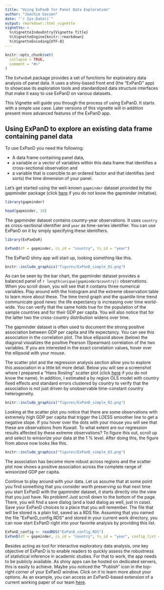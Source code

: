 ```yaml
---
title: "Using ExPanD for Panel Data Exploration"
author: "Joachim Gassen"
date: "`r Sys.Date()`"
output: rmarkdown::html_vignette
vignette: >
  %\VignetteIndexEntry{Vignette Title}
  %\VignetteEngine{knitr::rmarkdown}
  %\VignetteEncoding{UTF-8}
---
```


```r
knitr::opts_chunk$set(
  collapse = TRUE,
  comment = "#>"
)
```

The `ExPanDaR` package provides a set of functions for exploratory data analysis 
of panel data. It uses a shiny-based front end (the "ExPanD" app) to showcase its 
exploration tools and standardized data structure interfaces that make it easy 
to use ExPanD on various datasets.

This Vignette will guide you through the process of using ExPanD. It starts with a simple use case. Later versions of this vignette will in addition present more advanced features of the ExPanD app.

## Using ExPanD to explore an existing data frame containing panel data

To use ExPanD you need the following:

- A data frame containing panel data,
- a variable or a vector of variables within this data frame that identifies a cross-sectional observation and
- a variable that is coercible to an ordered factor and that identifies (and sorts) the time dimension of your panel.

Let's get started using the well-known `gapminder` dataset provided by the gapminder package (click [here](https://www.gapminder.org) if you do not know the gapminder imitative).

``` r
library(gapminder)

head(gapminder, 10)
```

The gapminder dataset contains country-year observations. It uses `country` as 
cross-sectional identifier and `year` as time-series identifier. You can use ExPanD 
on it by simply specifying these identifiers.

``` r
library(ExPanDaR)

ExPanD(df = gapminder, cs_id = "country", ts_id = "year")
```

The ExPanD shiny app will start up, looking something like this.

```r
knitr::include_graphics("figures/ExPanD_simple_01.png")
```

As can be seen by the bar chart, the gapminder dataset provides a balanced panel of `r length(unique(gapminder$country))` observations. When you scroll down, you will see
that it contains three numerical variables. Play around with the histogram and the extreme observation table to learn more about these. The time trend graph and the quantile time trend communicate good news: the life expectancy is increasing over time world-wide. You can verify that the same holds true for the population of the sample countries and for their GDP per capita. You will also notice that for the latter two the cross-country distribution widens over time.

The gapminder dataset is often used to document the strong positive association between GDP per capita and life expectancy. You can see this association in the correlation plot. The blue ellipsoid above (below) the diagonal visualizes the positive Pearson (Spearman) correlation of the two variables. If you are interested in the exact correlation values, hover over the ellipsoid with your mouse.

The scatter plot and the regression analysis section allow you to explore this association in a little bit more detail. Below you will see a screenshot where I prepared a "Hans Rosling" scatter plot (click [here](https://www.ted.com/talks/hans_rosling_shows_the_best_stats_you_ve_ever_seen) if you do not know the name). In addition, I estimated a by region OLS model with country fixed effects and standard errors clustered by country to verify that the association is not just driven by unobservable time-constant country heterogeneity.

```r
knitr::include_graphics("figures/ExPanD_simple_02.png")
```

Looking at the scatter plot you notice that there are some observations with extremely high GDP per capita that trigger the LOESS smoother line to get a negative slope. If you hover over the dots with your mouse you will see that these are observations from Kuwait. To what extent are our regression results affected by these extreme observations? To figure this out, scroll up and select to winsorize your data at the 1 % level. After doing this, the figure from above now looks like this.

```r
knitr::include_graphics("figures/ExPanD_simple_03.png")
```

The association has become more robust across regions and the scatter plot now shows a positive association across the complete range of winsorized GDP per capita.

Continue to play around with your data. Let us assume that at some point you find something that you consider worth preserving so that next time you start ExPanD with the gapminder dataset, it starts directly into the view that you just have. No problem! Just scroll down to the bottom of the page. There, you will find a save dialog (and a load dialog as well, just in case). Save your ExPanD choices to a place that you will remember. The file that will be stored is a plain list, saved as a RDS file. Assuming that you named the file "ExPanD_config.RDS" and stored in your current work directory, you can now start ExPanD right into your favorite analysis by providing this list.

``` r
ExPanD_config <- readRDS("ExPanD_config.RDS")
ExPanD(df = gapminder, cs_id = "country", ts_id = "year", config_list = ExPanD_config)
```

Besides acting as tool for interactive exploratory data analysis, one key objective of ExPanD is to enable readers to quickly assess the robustness of statistical inference in academic studies. For that to work, the app needs to be publicly available. As shiny apps can be hosted on dedicated servers, this is easily to achieve. Maybe you noticed the "Publish" icon in the top-right corner of your ExPanD window. Click on it to learn more about your options. As an example, you can access an ExPanD-based extension of a current working paper of our team 
[here](https://jgassen.shinyapps.io/expacc/).
